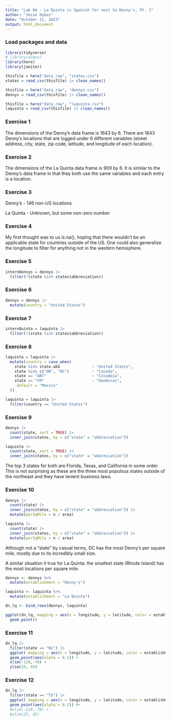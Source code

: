 ```yaml
---
title: "Lab 04 - La Quinta is Spanish for next to Denny's, Pt. 1"
author: "Jesse Dykes"
date: "October 11, 2023"
output: html_document
---
```


### Load packages and data

```r
library(tidyverse) 
# library(dsbox) 
library(here)
library(janitor)
```

```r
thisfile = here("data_raw", "states.csv")
states = read_csv(thisfile) |> clean_names()

thisfile = here("data_raw", "dennys.csv")
dennys = read_csv(thisfile) |> clean_names()

thisfile = here("data_raw", "laquinta.csv")
laquinta = read_csv(thisfile) |> clean_names()
```

### Exercise 1

The dimensions of the Denny's data frame is 1643 by 6. There are 1643 Denny's locations that are logged under 6 different variables (street address, city, state, zip code, latitude, and longitude of each location).

### Exercise 2

The dimensions of the La Quinta data frame is 909 by 6. It is similar to the Denny's data frame in that they both use the same variables and each entry is a location.

### Exercise 3

Denny's - 146 non-US locations

La Quinta - Unknown, but some non-zero number

### Exercise 4

My first thought was to us is.na(), hoping that there wouldn't be an applicable state for countries outside of the US. One could also generalize the longitude to filter for anything not in the western hemisphere.

### Exercise 5

```r
internDennys = dennys |>
  filter(!(state %in% states$abbreviation))
```

### Exercise 6

```r
dennys = dennys |>
  mutate(country = "United States")
```


### Exercise 7

```r
internQuinta = laquinta |>
  filter(!(state %in% states$abbreviation))
```

### Exercise 8

```r
laquinta = laquinta |>
  mutate(country = case_when(
    state %in% state.abb              ~ "United States",
    state %in% c("ON", "BC")          ~ "Canada",
    state == "ANT"                    ~ "Colombia",
    state == "FM"                     ~ "Honduras",
    .default = "Mexico"
  ))

laquinta = laquinta |>
  filter(country == "United States")
```


### Exercise 9

```r


dennys |>
  count(state, sort = TRUE) |>
  inner_join(states, by = c("state" = "abbreviation"))

laquinta |>
  count(state, sort = TRUE) |>
  inner_join(states, by = c("state" = "abbreviation"))
```
The top 3 states for both are Florida, Texas, and California in some order. This is not surprising as these are the three most populous states outside of the northeast and they have lenient business laws.

### Exercise 10

```r
dennys |>
  count(state) |>
  inner_join(states, by = c("state" = "abbreviation")) |>
  mutate(perSqMile = n / area)

laquinta |>
  count(state) |>
  inner_join(states, by = c("state" = "abbreviation")) |>
  mutate(perSqMile = n / area)


```

Although not a "state" by casual terms, DC has the most Denny's per square mile, mostly due to its incredibly small size.

A similar situation it true for La Quinta: the smallest state (Rhode Island) has the most locations per square mile.



```r
dennys <- dennys %>%
  mutate(establishment = "Denny's")

laquinta <- laquinta %>%
  mutate(establishment = "La Quinta")

dn_lq <- bind_rows(dennys, laquinta)

ggplot(dn_lq, mapping = aes(x = longitude, y = latitude, color = establishment)) +
  geom_point()
```


### Exercise 11

```r
dn_lq |>
  filter(state == "NC") |>
  ggplot( mapping = aes(x = longitude, y = latitude, color = establishment)) +
  geom_point(aes(alpha = 0.1)) +
  xlim(-120,-70) +
  ylim(25, 45)
```


### Exercise 12

```r
dn_lq |>
  filter(state == "TX") |>
  ggplot( mapping = aes(x = longitude, y = latitude, color = establishment)) +
  geom_point(aes(alpha = 0.1)) #+
  #xlim(-120,-70) +
  #ylim(25, 45)
```

